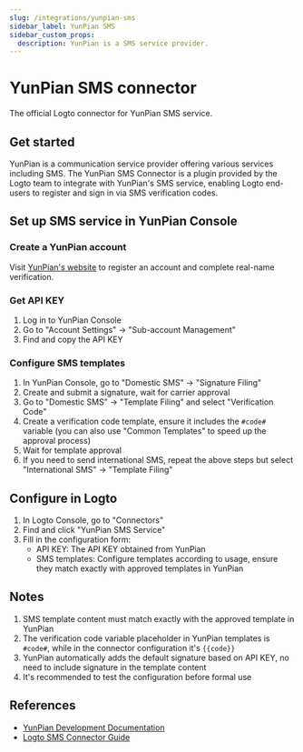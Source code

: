 ```yaml
---
slug: /integrations/yunpian-sms
sidebar_label: YunPian SMS
sidebar_custom_props:
  description: YunPian is a SMS service provider.
---
```



# YunPian SMS connector

The official Logto connector for YunPian SMS service.

<GuideTip />

## Get started

YunPian is a communication service provider offering various services including SMS. The YunPian SMS Connector is a plugin provided by the Logto team to integrate with YunPian's SMS service, enabling Logto end-users to register and sign in via SMS verification codes.

## Set up SMS service in YunPian Console

### Create a YunPian account

Visit [YunPian's website](https://www.yunpian.com/) to register an account and complete real-name verification.

### Get API KEY

1. Log in to YunPian Console
2. Go to "Account Settings" -> "Sub-account Management"
3. Find and copy the API KEY

### Configure SMS templates

1. In YunPian Console, go to "Domestic SMS" -> "Signature Filing"
2. Create and submit a signature, wait for carrier approval
3. Go to "Domestic SMS" -> "Template Filing" and select "Verification Code"
4. Create a verification code template, ensure it includes the `#code#` variable (you can also use "Common Templates" to speed up the approval process)
5. Wait for template approval
6. If you need to send international SMS, repeat the above steps but select "International SMS" -> "Template Filing"

## Configure in Logto

1. In Logto Console, go to "Connectors"
2. Find and click "YunPian SMS Service"
3. Fill in the configuration form:
   - API KEY: The API KEY obtained from YunPian
   - SMS templates: Configure templates according to usage, ensure they match exactly with approved templates in YunPian

## Notes

1. SMS template content must match exactly with the approved template in YunPian
2. The verification code variable placeholder in YunPian templates is `#code#`, while in the connector configuration it's `{{code}}`
3. YunPian automatically adds the default signature based on API KEY, no need to include signature in the template content
4. It's recommended to test the configuration before formal use

## References

- [YunPian Development Documentation](https://www.yunpian.com/official/document/sms/zh_CN/introduction_brief)
- [Logto SMS Connector Guide](/connectors/sms-connectors)
